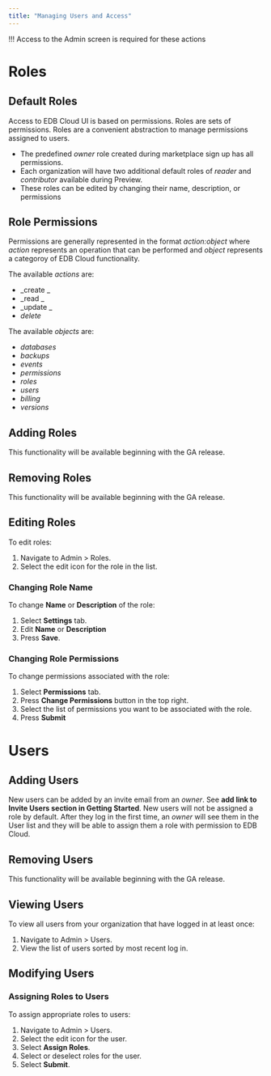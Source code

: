 ```yaml
---
title: "Managing Users and Access"
---
```


!!! Access to the Admin screen is required for these actions


# Roles
  
## Default Roles
Access to EDB Cloud UI is based on permissions. Roles are sets of permissions. Roles are a convenient abstraction to manage permissions assigned to users.

* The predefined _owner_ role created during marketplace sign up has all permissions.
* Each organization will have two additional default roles of _reader_ and _contributor_ available during Preview.
* These roles can be edited by changing their name, description, or permissions

## Role Permissions

Permissions are generally represented in the format _action:object_ where _action_ represents an operation that can be performed and _object_ represents a categoroy of EDB Cloud functionality. 

The available _actions_ are:
* _create _
* _read  _
* _update _
* _delete_

The available _objects_ are:
* _databases_
* _backups_
* _events_
* _permissions_
* _roles_
* _users_
* _billing_
* _versions_

## Adding Roles
This functionality will be available beginning with the GA release.

## Removing Roles
This functionality will be available beginning with the GA release.

## Editing Roles
To edit roles:
1. Navigate to Admin > Roles.
2. Select the edit icon for the role in the list.

### Changing Role Name
To change **Name** or **Description** of the role:
1. Select **Settings** tab.
2. Edit **Name** or **Description**
3. Press **Save**.

### Changing Role Permissions

To change permissions associated with the role:
1. Select **Permissions** tab.
2. Press **Change Permissions** button in the top right.
3. Select the list of permissions you want to be associated with the role.
4. Press **Submit**

# Users
  
## Adding Users
New users can be added by an invite email from an _owner_. See **add link to Invite Users section in Getting Started**.  New users will not be assigned a role by default.  After they log in the first time, an _owner_ will see them in the User list and they will be able to assign them a role with permission to EDB Cloud.

## Removing Users
This functionality will be available beginning with the GA release.
  
## Viewing Users

To view all users from your organization that have logged in at least once:

1. Navigate to Admin > Users.
2. View the list of users sorted by most recent log in.
 
## Modifying Users

### Assigning Roles to Users
To assign appropriate roles to users:
1. Navigate to Admin > Users.
2. Select the edit icon for the user.
3. Select **Assign Roles**.
4. Select or deselect roles for the user.
5. Select **Submit**.
